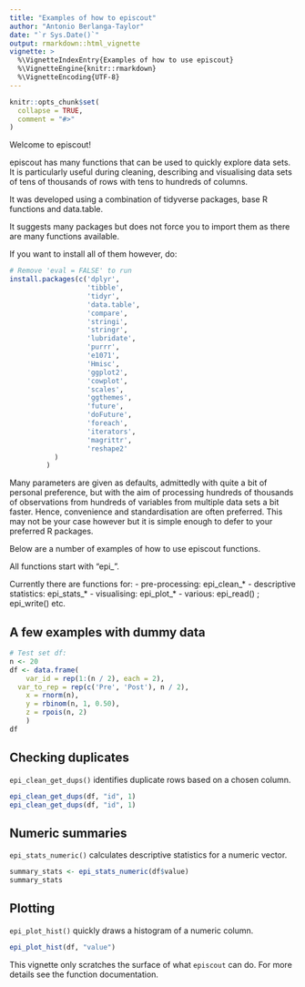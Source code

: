 ```yaml
---
title: "Examples of how to episcout"
author: "Antonio Berlanga-Taylor"
date: "`r Sys.Date()`"
output: rmarkdown::html_vignette
vignette: >
  %\VignetteIndexEntry{Examples of how to use episcout}
  %\VignetteEngine{knitr::rmarkdown}
  %\VignetteEncoding{UTF-8}
---
```


```r
knitr::opts_chunk$set(
  collapse = TRUE,
  comment = "#>"
)
```

Welcome to episcout!

episcout has many functions that can be used to quickly explore data sets. It is particularly useful during cleaning, describing and visualising data sets of tens of thousands of rows with tens to hundreds of columns.

It was developed using a combination of tidyverse packages, base R functions and data.table.

It suggests many packages but does not force you to import them as there are many functions available.

If you want to install all of them however, do:

```r
# Remove 'eval = FALSE' to run
install.packages(c('dplyr',
                   'tibble',
                   'tidyr',
                   'data.table',
                   'compare',
                   'stringi',
                   'stringr',
                   'lubridate',
                   'purrr',
                   'e1071',
                   'Hmisc',
                   'ggplot2',
                   'cowplot',
                   'scales',
                   'ggthemes',
                   'future',
                   'doFuture',
                   'foreach',
                   'iterators',
                   'magrittr',
                   'reshape2'
		   )
		 )
```

Many parameters are given as defaults, admittedly with quite a bit of personal preference, but with the aim of processing hundreds of thousands of observations from hundreds of variables from multiple data sets a bit faster. Hence, convenience and standardisation are often preferred. This may not be your case however but it is simple enough to defer to your preferred R packages.

Below are a number of examples of how to use episcout functions.

All functions start with "epi\_".

Currently there are functions for:
- pre-processing: epi\_clean\_\*
- descriptive statistics: epi\_stats\_\*
- visualising: epi\_plot\_\*
- various: epi\_read() ; epi\_write() etc.

## A few examples with dummy data

```r
# Test set df:
n <- 20
df <- data.frame(
	var_id = rep(1:(n / 2), each = 2),
  var_to_rep = rep(c('Pre', 'Post'), n / 2),
	x = rnorm(n),
	y = rbinom(n, 1, 0.50),
	z = rpois(n, 2)
	)
df
```

## Checking duplicates

`epi_clean_get_dups()` identifies duplicate rows based on a chosen column.
```r
epi_clean_get_dups(df, "id", 1)
epi_clean_get_dups(df, "id", 1)
```

## Numeric summaries

`epi_stats_numeric()` calculates descriptive statistics for a numeric vector.

```r
summary_stats <- epi_stats_numeric(df$value)
summary_stats
```

## Plotting

`epi_plot_hist()` quickly draws a histogram of a numeric column.

```r
epi_plot_hist(df, "value")
```

This vignette only scratches the surface of what `episcout` can do. For more details see the function documentation.

